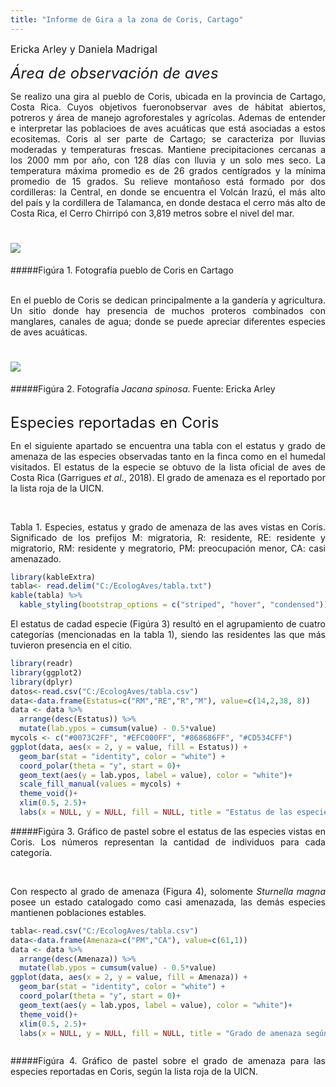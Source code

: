 ---
title: "Informe de Gira a la zona de Coris, Cartago"
---
<font size=3>
Ericka Arley y Daniela Madrigal
 </font>
 
<font size=5>
*Área de observación de aves*
 </font>

<p align="justify">
Se realizo una gira al pueblo de Coris, ubicada en la provincia de Cartago, Costa Rica. Cuyos objetivos fueronobservar aves de hábitat abiertos, potreros y área de manejo agroforestales y agrícolas. Ademas de entender e interpretar las poblacioes de aves acuáticas que está asociadas a estos ecositemas. Coris al ser parte de Cartago; se caracteriza por lluvias moderadas y temperaturas frescas. Mantiene precipitaciones cercanas a los 2000 mm por año, con 128 días con lluvia y un solo mes seco. La temperatura máxima promedio es de 26 grados centígrados y la mínima promedio de 15 grados. Su relieve montañoso está formado por dos cordilleras: la Central, en donde se encuentra el Volcán Irazú, el más alto del país y la cordillera de Talamanca, en donde destaca el cerro más alto de Costa Rica, el Cerro Chirripó con 3,819 metros sobre el nivel del mar.
</p>

# ![](imagenes/mapa.JPG)
#####Figúra 1. Fotografía pueblo de Coris en Cartago 
\
\
<p align="justify">
En el pueblo de Coris se dedican principalmente a la gandería y agricultura.  Un sitio donde hay presencia de muchos proteros combinados con manglares, canales de agua; donde se puede apreciar diferentes especies de aves acuáticas.
</p>

<p align="center">
# ![](imagenes/j.jpg)
#####Figúra 2. Fotografía _Jacana spinosa_.
Fuente: Ericka Arley 
</p>
\
<font size=5>
Especies reportadas en Coris
</font>
\
<p align="justify">
En el siguiente apartado se encuentra una tabla con el estatus y grado de amenaza de las especies observadas tanto en la finca como en el humedal visitados. El estatus de la especie se obtuvo de la lista oficial de aves de Costa Rica (Garrigues *et al*., 2018). El grado de amenaza es el reportado por la lista roja de la UICN.
</p>
\
<p align="justify">
 Tabla 1. Especies, estatus y grado de amenaza de las aves vistas en Coris. Significado de los prefijos M: migratoria, R: residente, RE: residente y migratorio, RM: residente y megratorio, PM: preocupación menor, CA: casi amenazado.
 </p>
```{r}
library(kableExtra)
tabla<- read.delim("C:/EcologAves/tabla.txt")
kable(tabla) %>%
  kable_styling(bootstrap_options = c("striped", "hover", "condensed"))
```

<p align="justify">
El estatus de cadad especie (Figúra 3) resultó en el agrupamiento de cuatro categorías (mencionadas en la tabla 1), siendo las residentes las que más tuvieron presencia en el citio.
</p>

```{r}
library(readr)
library(ggplot2)
library(dplyr)
datos<-read.csv("C:/EcologAves/tabla.csv")
data<-data.frame(Estatus=c("RM","RE","R","M"), value=c(14,2,38, 8))
data <- data %>%
  arrange(desc(Estatus)) %>%
  mutate(lab.ypos = cumsum(value) - 0.5*value)
mycols <- c("#0073C2FF", "#EFC000FF", "#868686FF", "#CD534CFF")
ggplot(data, aes(x = 2, y = value, fill = Estatus)) +
  geom_bar(stat = "identity", color = "white") +
  coord_polar(theta = "y", start = 0)+
  geom_text(aes(y = lab.ypos, label = value), color = "white")+
  scale_fill_manual(values = mycols) +
  theme_void()+
  xlim(0.5, 2.5)+
  labs(x = NULL, y = NULL, fill = NULL, title = "Estatus de las especies en Coris")

```
<p align="justify">
#####Figúra 3. Gráfico de pastel sobre el estatus de las especies vistas en Coris. Los números representan la cantidad de individuos para cada categoría.
</p>
\
<p align="justify">
Con respecto al grado de amenaza (Figura 4), solomente *Sturnella magna* posee un estado catalogado como casi amenazada, las demás especies mantienen poblaciones estables.
</p>
```{r}
tabla<-read.csv("C:/EcologAves/tabla.csv")
data<-data.frame(Amenaza=c("PM","CA"), value=c(61,1))
data <- data %>%
  arrange(desc(Amenaza)) %>%
  mutate(lab.ypos = cumsum(value) - 0.5*value)
ggplot(data, aes(x = 2, y = value, fill = Amenaza)) +
  geom_bar(stat = "identity", color = "white") +
  coord_polar(theta = "y", start = 0)+
  geom_text(aes(y = lab.ypos, label = value), color = "white")+
  theme_void()+
  xlim(0.5, 2.5)+
  labs(x = NULL, y = NULL, fill = NULL, title = "Grado de amenaza según UICN")



```
<p align="justify">
#####Figúra 4. Gráfico de pastel sobre el grado de amenaza para las especies reportadas en Coris, según la lista roja de la UICN. 
</p>